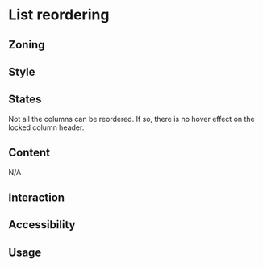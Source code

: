 
<Meta title="Components/List/List behaviors/List reordering"/>

<FigmaLink href="https://www.figma.com/file/YOFfHsT7Gf3FUUm74i4thw/List?node-id=700%3A75639" />

# List reordering


## Zoning

## Style

## States

Not all the columns can be reordered. If so, there is no hover effect on the locked column header.


## Content

N/A

## Interaction

## Accessibility

## Usage

